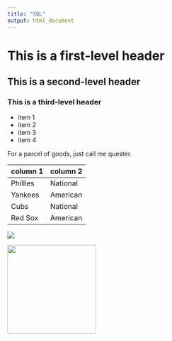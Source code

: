```yaml
---
title: "SQL"
output: html_document
---
```


# This is a first-level header
## This is a second-level header
### This is a third-level header

* item 1
* item 2
* item 3
* item 4

For a parcel of goods, just call me quester.

column 1 | column 2
- | -
Phillies | National
Yankees | American
Cubs | National
Red Sox | American

![](70-orson-welles-theredlist-1.jpg)

<img src="70-orson-welles-theredlist-1.jpg" width="200" />